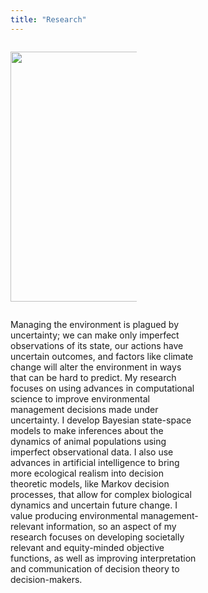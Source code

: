 ---
title: "Research"
---

::: {layout-ncol="2"}
::: {.column width="40%"}
![](assets/img/IMG_2801_square.JPG){height="400"}
:::

::: {.column width="60%"}

Managing the environment is plagued by uncertainty; we can make only imperfect observations of its state, our actions have uncertain outcomes, and factors like climate change will alter the environment in ways that can be hard to predict. My research focuses on using advances in computational science to improve environmental management decisions made under uncertainty. I develop Bayesian state-space models to make inferences about the dynamics of animal populations using imperfect observational data. I also use advances in artificial intelligence to bring more ecological realism into decision theoretic models, like Markov decision processes, that allow for complex biological dynamics and uncertain future change. I value producing environmental management-relevant information, so an aspect of my research focuses on developing societally relevant and equity-minded objective functions, as well as improving interpretation and communication of decision theory to decision-makers.

:::
:::
